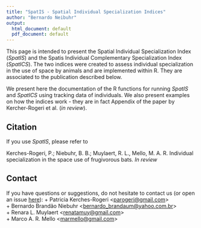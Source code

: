 ```yaml
---
title: "SpatIS - Spatial Individual Specialization Indices"
author: "Bernardo Neibuhr"
output:
  html_document: default
  pdf_document: default
---
```


This page is intended to present the Spatial Individual Specialization Index (*SpatIS*) and the Spatis Individual Complementary Specialization Index (*SpatICS*). The two indices were created to assess individual specialization in the use of space by animals and are implemented within R. They are associated to the publication described below. 

We present here the documentation of the R functions for running *SpatIS* and *SpatICS* using tracking data of individuals. We also present examples on how the indices work - they are in fact Appendix of the paper by Kercher-Rogeri et al. (_in review_).

## Citation

If you use *SpatIS*, please refer to

Kerches-Rogeri, P.; Niebuhr, B. B.; Muylaert, R. L., Mello, M. A. R. Individual specialization in the space use of frugivorous bats. *In review*

## Contact

If you have questions or suggestions, do not hesitate to contact us (or open an issue [here](https://github.com/LEEClab/SpatIS/issues)):
+ Patricia Kerches-Rogeri <<parogeri@gmail.com>>  
+ Bernardo Brandão Niebuhr <<bernardo_brandaum@yahoo.com.br>>  
+ Renara L. Muylaert <<renatamuy@gmail.com>>  
+ Marco A. R. Mello <<marmello@gmail.com>>
